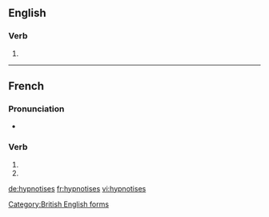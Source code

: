 {{also|hypnotisés}}
==English==

===Verb===
{{head|en|verb form}}

# {{en-third-person singular of|hypnotise}}

[[Category:British English forms]]

----

==French==

===Pronunciation===
* {{homophones|lang=fr|hypnotise|hypnotisent}}

===Verb===
{{fr-verb-form}}

# {{conjugation of|hypnotiser||2|s|pres|ind|lang=fr}}
# {{conjugation of|hypnotiser||2|s|pres|sub|lang=fr}}

[[de:hypnotises]]
[[fr:hypnotises]]
[[vi:hypnotises]]